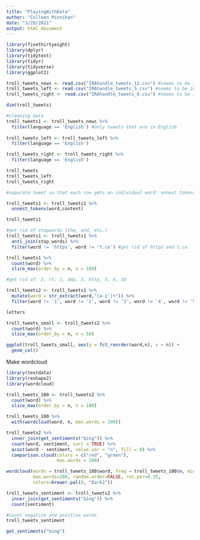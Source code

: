 ```yaml
---
title: "PlayingWithData"
author: "Colleen Minnihan"
date: "3/29/2021"
output: html_document
---
```


```r
library(fivethirtyeight)
library(dplyr)
library(tidytext)
library(tidyr)
library(tidyverse)
library(ggplot2)

troll_tweets_news <- read.csv("IRAhandle_tweets_12.csv") #seems to be imitating news sources
troll_tweets_left <- read.csv("IRAhandle_tweets_5.csv") #seems to be imitating liberals
troll_tweets_right <- read.csv("IRAhandle_tweets_8.csv") #seems to be imitating Trump supporter

dim(troll_tweets)

#cleaning data
troll_tweets1 <- troll_tweets_news %>%
  filter(language == 'English') #only tweets that are in English
  
troll_tweets_left <- troll_tweets_left %>%
  filter(language == 'English')

troll_tweets_right <- troll_tweets_right %>%
  filter(language == 'English')

troll_tweets
troll_tweets_left
troll_tweets_right
```

```r
#separate tweet so that each row gets an individual word: unnest tokens

troll_tweets1 <- troll_tweets1 %>%
  unnest_tokens(word,content)

troll_tweets1

#get rid of stopwords (the, and, etc.)
troll_tweets1 <- troll_tweets1 %>%
  anti_join(stop_words) %>%
  filter(word != 'https', word != 't.co') #get rid of https and t.co

troll_tweets1 %>%
  count(word) %>%
  slice_max(order_by = n, n = 100)
```

```r
#get rid of: 2, rt, 1, amp, 3, http, 5, 4, 10

troll_tweets2 <- troll_tweets1 %>%
  mutate(word = str_extract(word,"[a-z']+")) %>%
  filter(word != '1', word != '2', word != '3', word != '4', word != '5', word != '10', word != 'rt', word != 'amp', word != 'http', !(word %in% letters))

letters
```

```r
troll_tweets_small <- troll_tweets2 %>%
  count(word) %>%
  slice_max(order_by = n, n = 50)

ggplot(troll_tweets_small, aes(y = fct_reorder(word,n), x = n)) +
  geom_col()
```

Make wordcloud
```r
library(textdata)
library(reshape2)
library(wordcloud)

troll_tweets_100 <- troll_tweets2 %>%
  count(word) %>%
  slice_max(order_by = n, n = 100)

troll_tweets_100 %>%
  with(wordcloud(word, n, max.words = 100))

troll_tweets2 %>%
  inner_join(get_sentiments("bing")) %>%
  count(word, sentiment, sort = TRUE) %>%
  acast(word ~ sentiment, value.var = "n", fill = 0) %>%
  comparison.cloud(colors = c("red", "green"),
                   max.words = 100)

wordcloud(words = troll_tweets_100$word, freq = troll_tweets_100$n, min.freq = 1,
          max.words=200, random.order=FALSE, rot.per=0.35, 
          colors=brewer.pal(8, "Dark2"))
```

```r
troll_tweets_sentiment <- troll_tweets2 %>%
  inner_join(get_sentiments("bing")) %>%
  count(sentiment)

#count negative and positive words
troll_tweets_sentiment

get_sentiments("bing")
```




